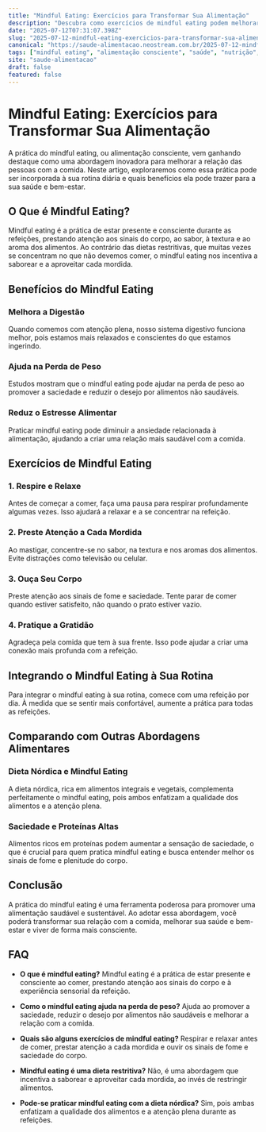 ```yaml
---
title: "Mindful Eating: Exercícios para Transformar Sua Alimentação"
description: "Descubra como exercícios de mindful eating podem melhorar sua relação com a comida e promover uma alimentação saudável e consciente."
date: "2025-07-12T07:31:07.398Z"
slug: "2025-07-12-mindful-eating-exercicios-para-transformar-sua-alimentacao"
canonical: "https://saude-alimentacao.neostream.com.br/2025-07-12-mindful-eating-exercicios-para-transformar-sua-alimentacao"
tags: ["mindful eating", "alimentação consciente", "saúde", "nutrição", "bem-estar"]
site: "saude-alimentacao"
draft: false
featured: false
---
```


# Mindful Eating: Exercícios para Transformar Sua Alimentação

A prática do mindful eating, ou alimentação consciente, vem ganhando destaque como uma abordagem inovadora para melhorar a relação das pessoas com a comida. Neste artigo, exploraremos como essa prática pode ser incorporada à sua rotina diária e quais benefícios ela pode trazer para a sua saúde e bem-estar.

## O Que é Mindful Eating?

Mindful eating é a prática de estar presente e consciente durante as refeições, prestando atenção aos sinais do corpo, ao sabor, à textura e ao aroma dos alimentos. Ao contrário das dietas restritivas, que muitas vezes se concentram no que não devemos comer, o mindful eating nos incentiva a saborear e a aproveitar cada mordida.

## Benefícios do Mindful Eating

### Melhora a Digestão

Quando comemos com atenção plena, nosso sistema digestivo funciona melhor, pois estamos mais relaxados e conscientes do que estamos ingerindo.

### Ajuda na Perda de Peso

Estudos mostram que o mindful eating pode ajudar na perda de peso ao promover a saciedade e reduzir o desejo por alimentos não saudáveis.

### Reduz o Estresse Alimentar

Praticar mindful eating pode diminuir a ansiedade relacionada à alimentação, ajudando a criar uma relação mais saudável com a comida.

## Exercícios de Mindful Eating

### 1. Respire e Relaxe

Antes de começar a comer, faça uma pausa para respirar profundamente algumas vezes. Isso ajudará a relaxar e a se concentrar na refeição.

### 2. Preste Atenção a Cada Mordida

Ao mastigar, concentre-se no sabor, na textura e nos aromas dos alimentos. Evite distrações como televisão ou celular.

### 3. Ouça Seu Corpo

Preste atenção aos sinais de fome e saciedade. Tente parar de comer quando estiver satisfeito, não quando o prato estiver vazio.

### 4. Pratique a Gratidão

Agradeça pela comida que tem à sua frente. Isso pode ajudar a criar uma conexão mais profunda com a refeição.

## Integrando o Mindful Eating à Sua Rotina

Para integrar o mindful eating à sua rotina, comece com uma refeição por dia. À medida que se sentir mais confortável, aumente a prática para todas as refeições.

## Comparando com Outras Abordagens Alimentares

### Dieta Nórdica e Mindful Eating

A dieta nórdica, rica em alimentos integrais e vegetais, complementa perfeitamente o mindful eating, pois ambos enfatizam a qualidade dos alimentos e a atenção plena.

### Saciedade e Proteínas Altas

Alimentos ricos em proteínas podem aumentar a sensação de saciedade, o que é crucial para quem pratica mindful eating e busca entender melhor os sinais de fome e plenitude do corpo.

## Conclusão

A prática do mindful eating é uma ferramenta poderosa para promover uma alimentação saudável e sustentável. Ao adotar essa abordagem, você poderá transformar sua relação com a comida, melhorar sua saúde e bem-estar e viver de forma mais consciente.

## FAQ

- **O que é mindful eating?**
  Mindful eating é a prática de estar presente e consciente ao comer, prestando atenção aos sinais do corpo e à experiência sensorial da refeição.

- **Como o mindful eating ajuda na perda de peso?**
  Ajuda ao promover a saciedade, reduzir o desejo por alimentos não saudáveis e melhorar a relação com a comida.

- **Quais são alguns exercícios de mindful eating?**
  Respirar e relaxar antes de comer, prestar atenção a cada mordida e ouvir os sinais de fome e saciedade do corpo.

- **Mindful eating é uma dieta restritiva?**
  Não, é uma abordagem que incentiva a saborear e aproveitar cada mordida, ao invés de restringir alimentos.

- **Pode-se praticar mindful eating com a dieta nórdica?**
  Sim, pois ambas enfatizam a qualidade dos alimentos e a atenção plena durante as refeições.